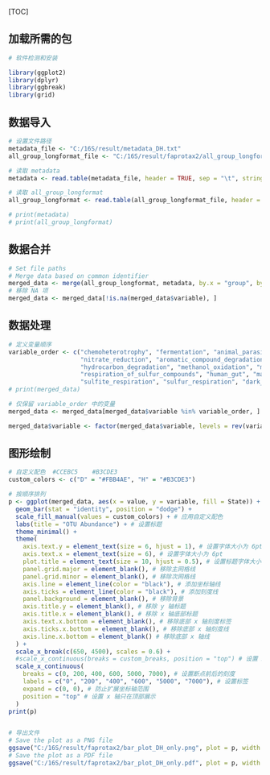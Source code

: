 [TOC]


## 加载所需的包
```{r}
# 软件检测和安装

library(ggplot2)
library(dplyr)
library(ggbreak)
library(grid) 


```

## 数据导入
```{r}
# 设置文件路径
metadata_file <- "C:/16S/result/metadata_DH.txt"
all_group_longformat_file <- "C:/16S/result/faprotax2/all_group_longformat.txt"

# 读取 metadata 
metadata <- read.table(metadata_file, header = TRUE, sep = "\t", stringsAsFactors = FALSE)

# 读取 all_group_longformat
all_group_longformat <- read.table(all_group_longformat_file, header = TRUE, sep = "\t", stringsAsFactors = FALSE)

# print(metadata)
# print(all_group_longformat)

```    

## 数据合并
```{r}
# Set file paths
# Merge data based on common identifier
merged_data <- merge(all_group_longformat, metadata, by.x = "group", by.y = "SampleID")
# 移除 NA 项
merged_data <- merged_data[!is.na(merged_data$variable), ]


```    

## 数据处理
```{r}
# 定义变量顺序
variable_order <- c("chemoheterotrophy", "fermentation", "animal_parasites_or_symbionts", "aerobic_chemoheterotrophy",
                    "nitrate_reduction", "aromatic_compound_degradation", "aliphatic_non_methane_hydrocarbon_degradation",
                    "hydrocarbon_degradation", "methanol_oxidation", "methylotrophy", "human_associated", "ureolysis",
                    "respiration_of_sulfur_compounds", "human_gut", "mammal_gut", "human_pathogens_all", "sulfate_respiration",
                    "sulfite_respiration", "sulfur_respiration", "dark_hydrogen_oxidation")
# print(merged_data)

# 仅保留 variable_order 中的变量
merged_data <- merged_data[merged_data$variable %in% variable_order, ]

merged_data$variable <- factor(merged_data$variable, levels = rev(variable_order)) # 逆转顺序以确保从上到下的顺序
```    

## 图形绘制
```{r}
# 自定义配色  #CCEBC5    #B3CDE3
custom_colors <- c("D" = "#FBB4AE", "H" = "#B3CDE3")

# 按顺序排列
p <- ggplot(merged_data, aes(x = value, y = variable, fill = State)) +
  geom_bar(stat = "identity", position = "dodge") +
  scale_fill_manual(values = custom_colors) + # 应用自定义配色
  labs(title = "OTU Abundance") + # 设置标题
  theme_minimal() +
  theme(
    axis.text.y = element_text(size = 6, hjust = 1), # 设置字体大小为 6pt
    axis.text.x = element_text(size = 6), # 设置字体大小为 6pt
    plot.title = element_text(size = 10, hjust = 0.5), # 设置标题字体大小并居中
    panel.grid.major = element_blank(), # 移除主网格线
    panel.grid.minor = element_blank(), # 移除次网格线
    axis.line = element_line(color = "black"), # 添加坐标轴线
    axis.ticks = element_line(color = "black"), # 添加刻度线
    panel.background = element_blank(), # 移除背景
    axis.title.y = element_blank(), # 移除 y 轴标题
    axis.title.x = element_blank(), # 移除 x 轴底部标题
    axis.text.x.bottom = element_blank(), # 移除底部 x 轴刻度标签
    axis.ticks.x.bottom = element_blank(), # 移除底部 x 轴刻度线
    axis.line.x.bottom = element_blank() # 移除底部 x 轴线
  ) +
  scale_x_break(c(650, 4500), scales = 0.6) +
  #scale_x_continuous(breaks = custom_breaks, position = "top") # 设置 x 轴只在顶部展示
  scale_x_continuous(
    breaks = c(0, 200, 400, 600, 5000, 7000), # 设置断点前后的刻度
    labels = c("0", "200", "400", "600", "5000", "7000"), # 设置标签
    expand = c(0, 0), # 防止扩展坐标轴范围
    position = "top" # 设置 x 轴只在顶部展示
  )
print(p)


# 导出文件
# Save the plot as a PNG file
ggsave("C:/16S/result/faprotax2/bar_plot_DH_only.png", plot = p, width = 6, height = 5)
# Save the plot as a PDF file
ggsave("C:/16S/result/faprotax2/bar_plot_DH_only.pdf", plot = p, width = 6, height = 5)

```    
 
 
 
 

 
 
 
 
 
 
 

 
 
 
 
 
 
 
 
 
 
 
 
 
 
 
 
 
 
 
 
 
 